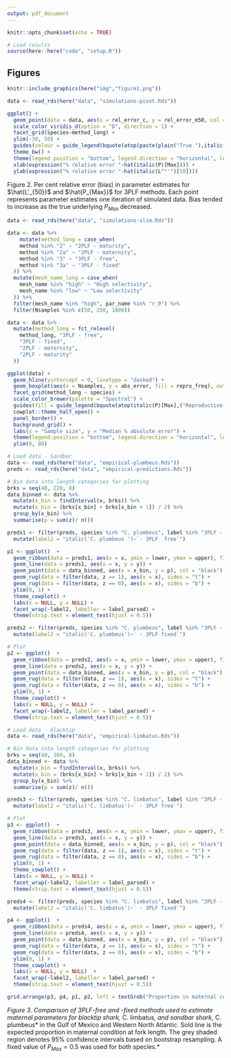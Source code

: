```yaml
---
output: pdf_document
---
```


```r
knitr::opts_chunk$set(echo = TRUE)

# Load results
source(here::here("code", "setup.R"))

```

## Figures

```r
knitr::include_graphics(here("img","figure1.png"))
```

\newpage
```r
data <- read_rds(here("data", "simulations-pivot.Rds"))

ggplot() + 
  geom_point(data = data, aes(x = rel_error_c, y = rel_error_m50, col = repro_freq)) +
  scale_color_viridis_d(option = "D", direction = 1) + 
  facet_grid(species~method_long) + 
  ylim(-30, 50) +
  guides(colour = guide_legend(bquote(atop(paste(plain("True "),italic(P)[Max]),("Reproductive frequency"))))) + 
  theme_bw() +
  theme(legend.position = "bottom", legend.direction = "horizontal", legend.justification = "center") + 
  xlab(expression("% relative error "~hat(italic(P)[Max]))) +
  ylab(expression("% relative error "~hat(italic(L^"'")[50])))
```

Figure 2.  Per cent relative error (bias) in parameter estimates for $\hat{L'_{50}}$ and $\hat{P_{Max}}$ for 3PLF methods. Each point represents parameter estimates one iteration of simulated data. Bias tended to increase as the true underlying $P_{Max}$ decreased. 
\newpage

```r
data <- read_rds(here("data", "simulations-slim.Rds"))

data <- data %>% 
    mutate(method_long = case_when(
    method %in% "2" ~ "2PLF - maturity",
    method %in% "2a" ~ "2PLF - maternity",
    method %in% "3" ~ "3PLF - free",
    method %in% "3a" ~ "3PLF - fixed"
  )) %>%
  mutate(mesh_name_long = case_when(
    mesh_name %in% "high" ~ "High selectivity",
    mesh_name %in% "low" ~ "Low selectivity"
  )) %>% 
  filter(mesh_name %in% "high", par_name %in% "r_0") %>% 
  filter(Nsamples %in% c(50, 250, 1000))

data <- data %>% 
  mutate(method_long = fct_relevel(
    method_long, "3PLF - free",
    "3PLF - fixed",
    "2PLF - maternity",
    "2PLF - maturity"
  ))

ggplot(data) +
  geom_hline(yintercept = 0, linetype = "dashed") +
  geom_boxplot(aes(x = Nsamples, y = abs_error, fill = repro_freq), outlier.shape = NA) +
  facet_grid(method_long ~ species) + 
  scale_color_brewer(palette = "Spectral") + 
  guides(fill = guide_legend(bquote(atop(italic(P)[Max],("Reproductive frequency"))))) + 
  cowplot::theme_half_open() +
  panel_border() +
  background_grid() +
  labs(x = "Sample size", y = "Median % absolute error") +
  theme(legend.position = "bottom", legend.direction = "horizontal", legend.justification = "center") + 
  ylim(0, 80)
```


\newpage
```r
# Load data - Sandbar
data <- read_rds(here("data", "empirical-plumbeus.Rds"))
preds <- read_rds(here("data", "empirical-predictions.Rds"))

# Bin data into length categories for plotting
brks = seq(40, 220, 8)
data_binned <- data %>%
  mutate(x_bin = findInterval(x, brks)) %>% 
  mutate(x_bin = (brks[x_bin] + brks[x_bin + 1]) / 2) %>% 
  group_by(x_bin) %>%
  summarise(p = sum(z)/ n())

preds1 <- filter(preds, species %in% "C. plumbeus", label %in% "3PLF - free") %>% 
  mutate(label2 = "italic('C. plumbeus ')~`- 3PLF  free`")

p1 <- ggplot()  + 
  geom_ribbon(data = preds1, aes(x = x, ymin = lower, ymax = upper), fill = "grey70") + 
  geom_line(data = preds1, aes(x = x, y = y)) +
  geom_point(data = data_binned, aes(x = x_bin, y = p), col = "black") + 
  geom_rug(data = filter(data, z == 1), aes(x = x), sides = "t") +
  geom_rug(data = filter(data, z == 0), aes(x = x), sides = "b") +
  ylim(0, 1) +
  theme_cowplot() + 
  labs(x = NULL, y = NULL) + 
  facet_wrap(~label2, labeller = label_parsed) + 
  theme(strip.text = element_text(hjust = 0.5))

preds2 <- filter(preds, species %in% "C. plumbeus", label %in% "3PLF - fixed (PMax = 0.5)") %>%
  mutate(label2 = "italic('C. plumbeus')~` - 3PLF fixed`")

# Plot
p2 <- ggplot()  + 
  geom_ribbon(data = preds2, aes(x = x, ymin = lower, ymax = upper), fill = "grey70") + 
  geom_line(data = preds2, aes(x = x, y = y)) +
  geom_point(data = data_binned, aes(x = x_bin, y = p), col = "black") + 
  geom_rug(data = filter(data, z == 1), aes(x = x), sides = "t") +
  geom_rug(data = filter(data, z == 0), aes(x = x), sides = "b") +
  ylim(0, 1) +
  theme_cowplot() + 
  labs(x = NULL, y = NULL) + 
  facet_wrap(~label2, labeller = label_parsed) + 
  theme(strip.text = element_text(hjust = 0.5))

# Load data - blacktip
data <- read_rds(here("data", "empirical-limbatus.Rds"))

# Bin data into length categories for plotting
brks = seq(40, 160, 8)
data_binned <- data %>%
  mutate(x_bin = findInterval(x, brks)) %>% 
  mutate(x_bin = (brks[x_bin] + brks[x_bin + 1]) / 2) %>% 
  group_by(x_bin) %>%
  summarise(p = sum(z)/ n())

preds3 <- filter(preds, species %in% "C. limbatus", label %in% "3PLF - free") %>%
  mutate(label2 = "italic('C. limbatus')~` - 3PLF free`")

# Plot
p3 <- ggplot()  + 
  geom_ribbon(data = preds3, aes(x = x, ymin = lower, ymax = upper), fill = "grey70") + 
  geom_line(data = preds3, aes(x = x, y = y)) +
  geom_point(data = data_binned, aes(x = x_bin, y = p), col = "black") + 
  geom_rug(data = filter(data, z == 1), aes(x = x), sides = "t") +
  geom_rug(data = filter(data, z == 0), aes(x = x), sides = "b") +
  ylim(0, 1) +
  theme_cowplot() + 
  labs(x = NULL, y = NULL) + 
  facet_wrap(~label2, labeller = label_parsed) + 
  theme(strip.text = element_text(hjust = 0.5))

preds4 <- filter(preds, species %in% "C. limbatus", label %in% "3PLF - fixed (PMax = 0.5)") %>%
  mutate(label2 = "italic('C. limbatus')~` - 3PLF fixed`")

p4 <- ggplot()  + 
  geom_ribbon(data = preds4, aes(x = x, ymin = lower, ymax = upper), fill = "grey70") + 
  geom_line(data = preds4, aes(x = x, y = y)) +
  geom_point(data = data_binned, aes(x = x_bin, y = p), col = "black") + 
  geom_rug(data = filter(data, z == 1), aes(x = x), sides = "t") +
  geom_rug(data = filter(data, z == 0), aes(x = x), sides = "b") +
  ylim(0, 1) +
  theme_cowplot() + 
  labs(x = NULL, y = NULL)  + 
  facet_wrap(~label2, labeller = label_parsed) + 
  theme(strip.text = element_text(hjust = 0.5))

grid.arrange(p3, p4, p1, p2, left = textGrob("Proportion in maternal condition", gp = gpar(fontsize = 16, font = 8), rot = 90), bottom = textGrob("Fork length (cm)", gp = gpar(fontsize = 16, font = 8)))
```
*Figure 3. Comparison of 3PLF-free and -fixed methods used to estimate maternal parameters for blacktip shark, *C. limbatus*, and sandbar shark, *C. plumbeus* in the Gulf of Mexico and Western North Atlantic. Sold line is the expected proportion in maternal condition at fork length. The grey shaded region denotes 95% confidence intervals based on bootstrap resampling. A fixed value of $P_{Max} = 0.5$ was used for both species.*

